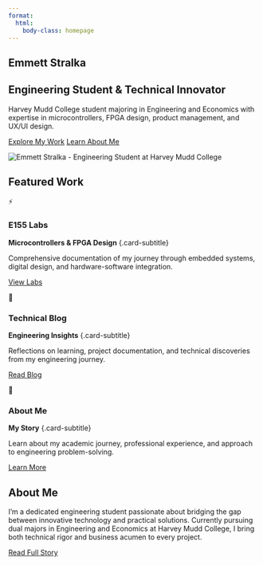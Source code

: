 ```yaml
---
format:
  html:
    body-class: homepage
---
```


::: {.hero-section}
::: {.hero-content}
::: {.hero-text}
::: {.hero-name-container}
# Emmett Stralka {.hero-title}
:::

::: {.hero-subtitle-container}
## Engineering Student & Technical Innovator {.hero-subtitle}
:::

::: {.hero-description}
Harvey Mudd College student majoring in Engineering and Economics with expertise in microcontrollers, FPGA design, product management, and UX/UI design.
:::

::: {.hero-actions}
[Explore My Work](#featured-work){.btn .btn-primary}
[Learn About Me](about.qmd){.btn .btn-secondary}
:::

:::

![](images/headshot.jpg){.hero-image alt="Emmett Stralka - Engineering Student at Harvey Mudd College"}

:::
:::
::: {.featured-section #featured-work}
## Featured Work {.section-title}

::: {.featured-grid}
::: {.featured-card .scroll-animate-left}
::: {.featured-card-content}
::: {.featured-icon}
⚡
:::
### E155 Labs
**Microcontrollers & FPGA Design** {.card-subtitle}

Comprehensive documentation of my journey through embedded systems, digital design, and hardware-software integration.

[View Labs](labs.qmd){.featured-link}
:::
:::

::: {.featured-card .scroll-animate-scale}
::: {.featured-card-content}
::: {.featured-icon}
📝
:::
### Technical Blog
**Engineering Insights** {.card-subtitle}

Reflections on learning, project documentation, and technical discoveries from my engineering journey.

[Read Blog](blog.qmd){.featured-link}
:::
:::

::: {.featured-card .scroll-animate-right}
::: {.featured-card-content}
::: {.featured-icon}
🎯
:::
### About Me
**My Story** {.card-subtitle}

Learn about my academic journey, professional experience, and approach to engineering problem-solving.

[Learn More](about.qmd){.featured-link}
:::
:::
:::
:::

::: {.about-preview .scroll-animate}
## About Me {.section-title}

I'm a dedicated engineering student passionate about bridging the gap between innovative technology and practical solutions. Currently pursuing dual majors in Engineering and Economics at Harvey Mudd College, I bring both technical rigor and business acumen to every project.

[Read Full Story](about.qmd){.btn .btn-secondary}
:::

<script src="scroll-animations.js"></script>



